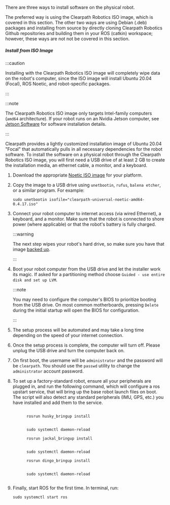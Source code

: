 
There are three ways to install software on the physical robot.

The preferred way is using the Clearpath Robotics ISO image, which is covered in this section.
The other two ways are using Debian (.deb) packages and installing from source by directly cloning Clearpath Robotics Github repositories and building them in your ROS (catkin) workspace;
however, these ways are not not be covered in this section.

##### Install from ISO Image

:::caution

Installing with the Clearpath Robotics ISO image will completely wipe data on the robot's computer, since the ISO image will install Ubuntu 20.04 (Focal), ROS Noetic, and robot-specific packages.

:::

:::note

The Clearpath Robotics ISO image only targets Intel-family computers (`amd64` architecture).
If your robot runs on an Nvidia Jetson computer, see
[Jetson Software](/docs/computers/jetson/jetson_software) for software installation details.

:::

Clearpath provides a lightly customized installation image of Ubuntu 20.04 "Focal" that automatically pulls in all necessary dependencies for the robot software.
To install the software on a physical robot through the Clearpath Robotics ISO image, you will first need a USB drive of at least 2 GB to create the installation media, an ethernet cable, a monitor, and a keyboard.

1.  Download the appropriate [Noetic ISO image](https://packages.clearpathrobotics.com/stable/images/latest/noetic-focal/) for your platform.

2.  Copy the image to a USB drive using `unetbootin`, `rufus`, `balena etcher`, or a similar program. For example:

    ```
    sudo unetbootin isofile="clearpath-universal-noetic-amd64-0.4.17.iso"
    ```

3.  Connect your robot computer to internet access (via wired Ethernet), a keyboard, and a monitor.
    Make sure that the robot is connected to shore power (where applicable) or that the robot's battery is fully charged.

    :::warning

    The next step wipes your robot's hard drive, so make sure you have that image [backed up](#performing-a-backup).

    :::

4.  Boot your robot computer from the USB drive and let the installer work its magic. If asked for a partitioning method
    choose `Guided - use entire disk and set up LVM`.

    :::note

    You may need to configure the computer's BIOS to prioritize booting from the USB drive.
    On most common motherboards, pressing `Delete` during the initial startup will open the BIOS for configuration.

    :::

5.  The setup process will be automated and may take a long time depending on the speed of your internet connection.
6.  Once the setup process is complete, the computer will turn off.
    Please unplug the USB drive and turn the computer back on.
7.  On first boot, the username will be `administrator` and the password will be `clearpath`.
    You should use the `passwd` utility to change the `administrator` account password.
8.  To set up a factory-standard robot, ensure all your peripherals are plugged in, and run the following command, which will configure a ros upstart service, that will bring up the base robot launch files on boot.
    The script will also detect any standard peripherals (IMU, GPS, etc.) you have installed and add them to the service.

    <Tabs groupId="ros_versions">
      <TabItem
        value="husky"
        label="Husky"
        default
      >
        <code>
          rosrun husky_bringup install
          <br />
          sudo systemctl daemon-reload
        </code>
      </TabItem>
      <TabItem
        value="jackal"
        label="Jackal"
      >
        <code>
          rosrun jackal_bringup install
          <br />
          sudo systemctl daemon-reload
        </code>
      </TabItem>
      <TabItem
        value="dingo"
        label="Dingo"
      >
        <code>
          rosrun dingo_bringup install
          <br />
          sudo systemctl daemon-reload
        </code>
      </TabItem>
    </Tabs>

9.  Finally, start ROS for the first time. In terminal, run:

    ```
    sudo systemctl start ros
    ```

<!-- The ros-noetic-*-robot packages don't seem to exist, so commenting out this section for now.

##### Installing from Debian Packages

If you are installing software on a physical robot through Debian packages, you will first
need to ensure that the robot's computer is running Ubuntu 20.04 (Focal) and ROS Noetic.

1. Before you can install the Dingo packages, you need to configure Ubuntu's APT package
    manager to add Clearpath's package server.

    1. Install the authentication key for the packages.clearpathrobotics.com repository. In terminal, run:

        ```
        wget https://packages.clearpathrobotics.com/public.key -O - | sudo apt-key add -
        ```

    2. Add the debian sources for the repository. In terminal, run:

       ```
       sudo sh -c 'echo "deb https://packages.clearpathrobotics.com/stable/ubuntu $(lsb_release -cs) main" > /etc/apt/sources.list.d/clearpath-latest.list'
       ```

    3. Update your computer's package cache. In terminal, run:

        ```
        sudo apt-get update
        ```

  2. After the robot's computer is configured to use Clearpath's debian package repository,
     you can install the robot-specific packages.

      1. On a physical robot, you should only need the robot packages. In terminal, run:

          <Tabs groupId="ros_versions">
            <TabItem
              value="husky"
              label="Husky"
              default
            >
              <code>sudo apt-get install ros-noetic-husky-robot</code>
            </TabItem>
            <TabItem
              value="dingo"
              label="Dingo"
            >
              <code>sudo apt-get install ros-noetic-dingo-robot</code>
            </TabItem>
          </Tabs>

      2. Install the `robot_upstart` job and configure the bringup service so that ROS will launch each time the robot starts. In terminal, run:

          <Tabs groupId="ros_versions">
            <TabItem
              value="husky"
              label="Husky"
              default
            >
              <code>rosrun husky_bringup install<br />sudo systemctl daemon-reload</code>
            </TabItem>
            <TabItem
              value="dingo"
              label="Dingo"
            >
              <code>rosrun dingo_bringup install<br />sudo systemctl daemon-reload</code>
            </TabItem>
          </Tabs>

      3. Finally, start ROS for the first time. In terminal, run:

            ```
            sudo systemctl start ros
            ```
-->
